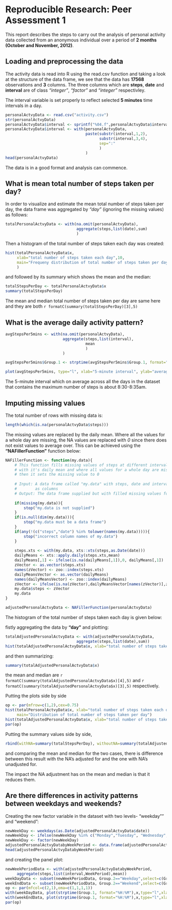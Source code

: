 # Reproducible Research: Peer Assessment 1
This report describes the steps to carry out the analysis of personal activity data collected from an anonymous individual over a period of **2 months (October and November, 2012)**.

## Loading and preprocessing the data
The activity data is read into R using the read.csv function and taking a look at the structure of the data frame, we see that the data has **17568** observations and **3** columns. The three columns which are **steps**, **date** and **interval** are of class *"integer"*, *"factor"* and *"integer"* respectivley.

The interval variable is set properly to reflect selected **5 minutes** time intervals in a day. 

```r
personalActvyData <- read.csv("activity.csv")
str(personalActvyData)
personalActvyData$interval <- sprintf("%04.f",personalActvyData$interval)
personalActvyData$interval <- with(personalActvyData,
                                   paste(substr(interval,1,2),
                                         substr(interval,3,4),
                                         sep=":"
                                         )
                                   )
head(personalActvyData)
```

The data is in a good format and analysis can commence.

## What is mean total number of steps taken per day?
In order to visualize and estimate the mean total number of steps taken per day, the data frame was aggregated by *"day"* (ignoring the missing values) as follows:

```r
totalPersonalActvyData <- with(na.omit(personalActvyData), 
                               aggregate(steps,list(date),sum)
                               )
```

Then a histogram of the total number of steps taken each day was created:

```r
hist(totalPersonalActvyData$x, 
     xlab="total number of steps taken each day",10,
     main="Frequeny distribution of total number of steps taken per day"
     )
```

and followed by its summary which shows the mean and the median:

```r
totalStepsPerDay <- totalPersonalActvyData$x
summary(totalStepsPerDay)
```

The  mean and median total number of steps taken per day are same here and they are both `r formatC(summary(totalStepsPerDay)[3],5)`

## What is the average daily activity pattern?
```r
avgStepsPer5mins <- with(na.omit(personalActvyData),
                         aggregate(steps,list(interval),
                                   mean
                                   )
                         )

avgStepsPer5mins$Group.1 <- strptime(avgStepsPer5mins$Group.1, format="%H:%M")

plot(avgStepsPer5mins, type="l", xlab="5-minute interval", ylab="average number of steps taken across all days", main="Time series plot of 5-minute interval average step across all days")
```

The 5-minute interval which on average across all the days in the dataset that contains the maximum number of steps is about 8:30-8:35am.

## Imputing missing values
The total number of rows with missing data is:
```r
length(which(is.na(personalActvyData$steps)))
```

The missing values are replaced by the daily mean. Where all the values for a whole day are missing, the NA values are replaced with *0* since there does not exist values to average over. This can be achieved using the **"NAFillerFunction"** function below:


```r
NAFillerFunction <- function(my.data){
    # This function fills missing values of steps at different intervals
    # with it's daily mean and where all values for a whole day are missing, 
    # then it sets the missing value to 0
    
    # Input: A data frame called "my.data" with steps, date and interval 
    #        as columns
    # Output: The data frame supplied but with filled missing values for steps
    
    if(missing(my.data)){
        stop("my.data is not supplied")
    }
    if(is.null(dim(my.data))){
        stop("my.data must be a data frame")
    }
    if(any(!(c("steps","date") %in% tolower(names(my.data))))){
        stop("incorrect column names of my.data")
    }
    
    steps.xts <- with(my.data, xts::xts(steps,as.Date(date)))
    dailyMeans <- xts::apply.daily(steps.xts,mean)
    dailyMeans[,1] <- ifelse(is.na(dailyMeans[,1]),0, dailyMeans[,1])
    zVector <- as.vector(steps.xts)
    names(zVector) <- zoo::index(steps.xts)
    dailyMeansVector <- as.vector(dailyMeans)
    names(dailyMeansVector) <- zoo::index(dailyMeans)
    zVector <- ifelse(is.na(zVector),dailyMeansVector[names(zVector)],zVector)
    my.data$steps <- zVector
    my.data
}

adjustedPersonalActvyData <- NAFillerFunction(personalActvyData)
```

The histogram of the total number of steps taken each day is given below:

fistly aggregating the data by **"day"** and plotting:
```r
totalAdjustedPersonalActvyData <- with(adjustedPersonalActvyData, 
                               aggregate(steps,list(date),sum))
hist(totalAdjustedPersonalActvyData$x, xlab="total number of steps taken each day",10, main="Frequeny distribution of total number of steps taken per day (NA adjusted)")
```

and then summarizing:
```r
summary(totalAdjustedPersonalActvyData$x)
```
the mean and median are `r formatC(summary(totalAdjustedPersonalActvyData$x)[4],5)` and `r formatC(summary(totalAdjustedPersonalActvyData$x)[3],5)` respectively.

Putting the plots side by side

```r
op <- par(mfrow=c(1,2),cex=0.75)
hist(totalPersonalActvyData$x, xlab="total number of steps taken each day",10,
     main="Distribution of total number of steps taken per day")
hist(totalAdjustedPersonalActvyData$x, xlab="total number of steps taken each day",10, main="Distribution of total number of steps taken per day (NA adjusted)")
par(op)
```

Putting the summary values side by side,

```r
rbind(withNA=summary(totalStepsPerDay), withoutNA=summary(totalAdjustedPersonalActvyData$x))
```

and comparing the mean and median for the two cases, there is difference between this result with the NA's adjusted for and the one with NA's unadjusted for. 

The impact the NA adjustment has on the mean and median is that it reduces them.

## Are there differences in activity patterns between weekdays and weekends?
Creating the new factor variable in the dataset with two levels- "weekday"" and "weekend":
```r
newWeekDay <- weekdays(as.Date(adjustedPersonalActvyData$date))
newWeekDay <- ifelse(newWeekDay %in% c("Monday","Tuesday", "Wednesday", "Thursday", "Friday"), "Weekday", "Weekend")
newWeekDay <- factor(newWeekDay)
adjustedPersonalActvyDatabyWeekPeriod <- data.frame(adjustedPersonalActvyData,WeekPeriod=newWeekDay)
head(adjustedPersonalActvyDatabyWeekPeriod)
```

and creating the panel plot:

```r
newWeekPeriodData <- with(adjustedPersonalActvyDatabyWeekPeriod,
     aggregate(steps,list(interval,WeekPeriod),mean))
weekDayData <- subset(newWeekPeriodData, Group.2=="Weekday",select=c(Group.1,x))
weekEndData <- subset(newWeekPeriodData, Group.2=="Weekend",select=c(Group.1,x))
op <- par(mfcol=c(2,1),oma=c(1,1,1,1))
with(weekDayData, plot(strptime(Group.1, format="%H:%M"),x,type="l",xlab="5-mins interval (weekday)", ylab="average number of steps"))
with(weekEndData, plot(strptime(Group.1, format="%H:%M"),x,type="l",xlab="5-mins interval (weekend)", ylab="average number of steps"))
par(op)
```

